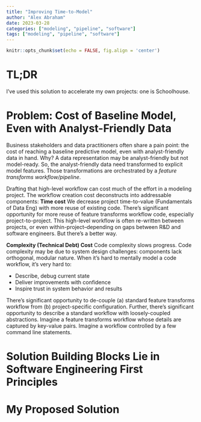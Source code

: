 ```yaml
---
title: "Improving Time-to-Model"
author: "Alex Abraham"
date: 2023-03-28
categories: ["modeling", "pipeline", "software"]
tags: ["modeling", "pipeline", "software"]
---
```


```r
knitr::opts_chunk$set(echo = FALSE, fig.align = 'center')

```

# TL;DR

I've used this solution to accelerate my own projects: one is Schoolhouse.

# Problem: Cost of Baseline Model, Even with Analyst-Friendly Data

Business stakeholders and data practitioners often share a pain point: the cost of reaching a baseline predictive model, even with analyst-friendly data in hand. Why? A data representation may be analyst-friendly but not model-ready. So, the analyst-friendly data need transformed to explicit model features. Those transformations are orchestrated by a _feature transforms workflow/pipeline_. 

Drafting that high-level workflow can cost much of the effort in a modeling project. The workflow creation cost deconstructs into addressable components: 
**Time cost**
We decrease project time-to-value (Fundamentals of Data Eng) with more reuse of existing code. There's significant opportunity for more reuse of feature transforms workflow code, especially project-to-project. This high-level workflow is often re-written between projects, or even within-project--depending on gaps between R&D and software engineers. But there's a better way. 

**Complexity (Technical Debt) Cost**
Code complexity slows progress. Code complexity may be due to system design challenges: components lack orthogonal, modular nature. When it's hard to mentally model a code workflow, it's very hard to:  

- Describe, debug current state 
- Deliver improvements with confidence 
- Inspire trust in system behavior and results 

There's significant opportunity to de-couple (a) standard feature transforms workflow from (b) project-specific configuration. Further, there's significant opportunity to describe a standard workflow with loosely-coupled abstractions. Imagine a feature transforms workflow whose details are captured by key-value pairs. Imagine a workflow controlled by a few command line statements. 


# Solution Building Blocks Lie in Software Engineering First Principles 




# My Proposed Solution


